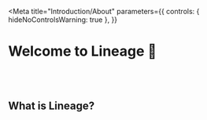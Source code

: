 
<Meta
  title="Introduction/About"
  parameters={{
    controls: { hideNoControlsWarning: true },
  }}
></Meta>

# Welcome to Lineage 🎉

<br />
<br />

## What is Lineage?
